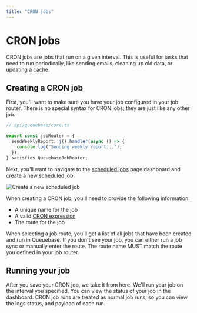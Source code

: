 ```yaml
---
title: "CRON jobs"
---
```


# CRON jobs

CRON jobs are jobs that run on a given interval. This is useful for tasks that need to run periodically, like sending emails, cleaning up old data, or updating a cache.

## Creating a CRON job

First, you'll want to make sure you have your job configured in your job router. There is no special syntax for CRON jobs; they are just like any other job.

```ts
// api/queuebase/core.ts

export const jobRouter = {
  sendWeeklyReport: j().handler(async () => {
	console.log("Sending weekly report...");
  }),
} satisfies QueuebaseJobRouter;
```

Next, you'll want to navigate to the [scheduled jobs](https://www.queuebase.com/dashboard/apps) page dashboard and create a new scheduled job.

![Create a new scheduled job](/cron.png)

When creating a CRON job, you'll need to provide the following information:

- A unique name for the job
- A valid [CRON expression](https://crontab.guru/)
- The route for the job

When selecting a job route, you'll get a list of all jobs that have been created and run in Queuebase. If you don't see your job, you can either run a job sync or manually enter the route. The route name MUST match the route you defined in your job router.

## Running your job

After you save your CRON job, we take it from here. We'll run your job on the interval you specified. You can view the status of your job in the dashboard. CRON job runs are treated as normal job runs, so you can view the logs status, and payload of each run.
